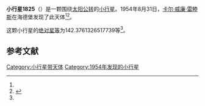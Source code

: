 {{Infobox planet
| bgcolour = #FFFFC0
| name = 1825 Klare
| symbol = 
| image = 
| caption = 
| discovery = yes
| discovery_ref = 
| discoverer = [[卡尔·威廉·雷睦斯|卡尔·威廉·雷睦斯]]
| discovery_site = [[海德堡|海德堡]] 
| discovered = 1954年8月31日
| designations = yes
| mp_name = 
| named_after = 
| alt_names = 1954 QH/ 1934 CH / 1952 DW2 / 1954 SB / 1954 SF / 1954 UF1 / 1969 AV
| mp_category = [[主带小行星|主带小行星]]
| orbit_ref = <ref name="a">[http://ssd.jpl.nasa.gov/sbdb.cgi?sstr=1825 1825 Klare] {{Wayback|url=http://ssd.jpl.nasa.gov/sbdb.cgi?sstr=1825 |date=20140825152216 }}，小行星數據庫瀏覽器（JPL Small-Body Database Browser）－[[美国国家航空航天局|美国国家航空航天局]]喷气推进实验室</ref>
| epoch = 2456400.5 (2013年4月18日更新)
| aphelion = {{convert|2.985860459460342|AU|km|3|abbr=on|lk=out}}
| perihelion = {{convert|2.366868283133245|AU|km|3|abbr=on}}
| semimajor = {{convert|2.676364371296794|AU|km|3|abbr=on}}
| eccentricity = 0.11564049
| period = 1599.249732 [[日|日]]<br />4.38[[儒略年|儒略年]]
| avg_speed = 
| inclination = 4.034759401825314
| asc_node = 288.6915722880055
| mean_anomaly = 
| arg_peri = 142.3761326517739
| satellites = 
| physical_characteristics = yes
| dimensions = 
| mass = 
| density = 
| surface_grav = 
| escape_velocity = 
| sidereal_day = 
| axial_tilt = 
| pole_ecliptic_lat = 
| pole_ecliptic_lon = 
| albedo = 
| temperatures= 
| temp_name1 = 
| mean_temp_1 = 
| max_temp_1 = 
| temp_name2 = 
| max_temp_2 = 
| spectral_type = 
| abs_magnitude = 142.3761326517739
}}

'''小行星1825'''（{{lang-en|1825 Klare}}）是一颗围绕[[太阳|太阳]][[公转|公转]]的[[小行星|小行星]]。1954年8月31日，[[卡尔·威廉·雷睦斯|卡尔·威廉·雷睦斯]]在海德堡发现了此天体<ref name="a" /><ref>{{cite news|title=小行星列表|url=http://cfa-www.harvard.edu/iau/lists/NumberedMPs.txt|accessdate=2013-07-08|newspaper=哈佛大学|archive-date=2008-05-17|archive-url=https://web.archive.org/web/20080517010638/http://cfa-www.harvard.edu/iau/lists/NumberedMPs.txt|dead-url=no}}</ref>。

这颗小行星的[[绝对星等|绝对星等]]为142.3761326517739等<ref name="a" />。

==参考文献==
{{reflist}}
{{Minor Planet Number|[[小行星1824|小行星1824]]|[[小行星1826|小行星1826]]}}

{{小天体}}

[[Category:小行星带天体|Category:小行星带天体]]
[[Category:1954年发现的小行星|Category:1954年发现的小行星]]

{{asteroid-stub}}